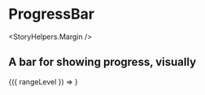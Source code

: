 

<Meta title="Components|ProgressBars" />

# ProgressBar

<StoryHelpers.Margin />

## A bar for showing progress, visually

<Story name="ProgressBar">
  <div>
    <StoryHelpers.StateSlider label="ProgressBar" defaultState={50}>
      {({ rangeLevel }) => <ProgressBar progress={rangeLevel} />}
    </StoryHelpers.StateSlider>
  </div>
</Story>

<Props of={Buttons.Blank} />
